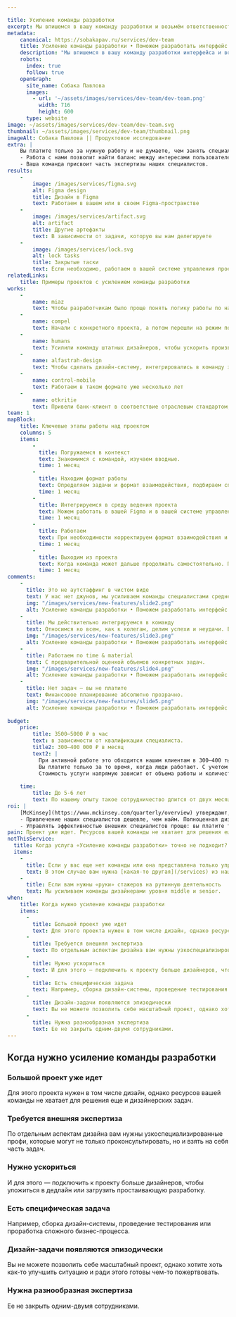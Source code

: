 ```yaml
---

title: Усиление команды разработки
excerpt: Мы впишемся в вашу команду разработки и возьмём ответственность за дизайн-задачи в проекте. Частично или полностью, от больших до крохотных.
metadata:
    canonical: https://sobakapav.ru/services/dev-team
    title: Усиление команды разработки • Поможем разработать интерфейс
    description: "Мы впишемся в вашу команду разработки интерфейса и возьмём ответственность за дизайн-задачи в проекте. Частично или полностью, от больших до крохотных."
    robots:
      index: true
      follow: true
    openGraph:
      site_name: Собака Павлова
      images:
        - url: '~/assets/images/services/dev-team/dev-team.png'
          width: 716
          height: 600
      type: website
image: ~/assets/images/services/dev-team/dev-team.svg
thumbnail: ~/assets/images/services/dev-team/thumbnail.png
imageAlt: Собака Павлова || Продуктовое исследование
extra: | 
    Вы платите только за нужную работу и не думаете, чем занять специалистов, когда у них нет задач
    - Работа с нами позволит найти баланс между интересами пользователей и бизнеса.
    - Ваша команда присвоит часть экспертизы наших специалистов. 
results:
    -
        image: /images/services/figma.svg
        alt: Figma design
        title: Дизайн в Figma
        text: Работаем в вашем или в своем Figma-пространстве
    -
        image: /images/services/artifact.svg
        alt: artifact
        title: Другие артефакты
        text: В зависимости от задачи, которую вы нам делегируете
    -
        image: /images/services/lock.svg
        alt: lock tasks
        title: Закрытые таски
        text: Если необходимо, работаем в вашей системе управления проектом
relatedLinks:
    title: Примеры проектов с усилением команды разработки
works:
    -
        name: miaz
        text: Чтобы разработчикам было проще понять логику работы по нашим картинкам и снять с клиента боль объяснений, описали поведение системы в подробной технической записке.
    -
        name: compel
        text: Начали с конкретного проекта, а потом перешли на режим постоянного присутствия в команде.
    -
        name: humans
        text: Усилили команду штатных дизайнеров, чтобы ускорить производство дизайна.   
    -
        name: alfastrah-design
        text: Чтобы сделать дизайн-систему, интегрировались в команду заказчика.
    -
        name: control-mobile
        text: Работаем в таком формате уже несколько лет    
    -
        name: otkritie
        text: Привели банк-клиент в соответствие отраслевым стандартом, усилив экспертизу штатной команды UX-специалистов 
team: 1        
mapBlock:
    title: Ключевые этапы работы над проектом
    columns: 5
    items:
        -
          title: Погружаемся в контекст
          text: Знакомимся с командой, изучаем вводные.
          time: 1 месяц
        -
          title: Находим формат работы
          text: Определяем задачи и формат взаимодействия, подбираем специалистов.
          time: 1 месяц
        -
          title: Интегрируемся в среду ведения проекта
          text: Можем работать в вашей Figma и в вашей системе управления проектом.
          time: 1 месяц
        -
          title: Работаем
          text: При необходимости корректируем формат взаимодействия и зону ответственности.
          time: 1 месяц
        -
          title: Выходим из проекта
          text: Когда команда может дальше продолжать самостоятельно. Передаем все наработки.
          time: 1 месяц
comments:
    -
      title: Это не аутстаффинг в чистом виде
      text: У нас нет джунов, мы усиливаем команды специалистами среднего и высокого уровня.
      img: "/images/services/new-features/slide2.png"
      alt: Усиление команды разработки • Поможем разработать интерфейс
    -
      title: Мы действительно интегрируемся в команду
      text: Относимся ко всем, как к колегам, делим успехи и неудачи. Если вам нужен более формализованное взаимодействие с подрядчиками, то этот формат не подойдет, но мы можем предложить продуктовый дизайн.
      img: "/images/services/new-features/slide3.png"
      alt: Усиление команды разработки • Поможем разработать интерфейс
    -
      title: Работаем по time & material 
      text: С предварительной оценкой объемов конкретных задач.
      img: "/images/services/new-features/slide4.png"
      alt: Усиление команды разработки • Поможем разработать интерфейс
    -
      title: Нет задач — вы не платите
      text: Финансовое планирование абсолютно прозрачно.
      img: "/images/services/new-features/slide5.png"
      alt: Усиление команды разработки • Поможем разработать интерфейс
      
budget:
    price:
        title: 3500‒5000 ₽ в час
        text: в зависимости от квалификации специалиста.
        title2: 300‒400 000 ₽ в месяц
        text2: |
          При активной работе это обходится нашим клиентам в 300‒400 тысяч рублей в месяц за команду из 2‒3 человек. 
          Вы платите только за то время, когда люди работают. С учетом всех затрат 2‒3 штатных специалиста такого уровня обходятся заметно дороже.              
          Стоимость услуги напрямую зависит от объема работы и количества необходимых специалистов.
       
    time:
        title: До 5-6 лет
        text: По нашему опыту такое сотрудничество длится от двух месяцев до 5-6 лет.
roi: | 
    [McKinsey](https://www.mckinsey.com/quarterly/overview) утверждают, что инвестиции в дизайн в целом позволяют компаниям [добиться существенного эффекта](https://www.mckinsey.com/capabilities/mckinsey-design/our-insights/the-business-value-of-design). В случае с усилением команды выгоды легко посчитать, а затраты просто контролировать.
    - Привлечение наших специалистов дешевле, чем найм. Полноценная дизайн-команда — это минимум 3-4 человека разной квалификации со всем набором дополнительных издержек: налоги, стоимость найма, отпусков, больничных, оборудования, лицензий, простоя, увольнения.
    - Управлять эффективностью внешних специалистов проще: вы платите только за нужную работу и не думаете про то, чем занять специалистов, когда у них нет задач. Это позволяет сфокусироваться на проекте, а не на загрузке людей.
pain: Проект уже идет. Ресурсов вашей команды не хватает для решения еще и дизайнерских задач, нужна внешняя экспертиза.
notThisService:
  title: Когда услуга «Усиление команды разработки» точно не подходит?
  items:
    -
      title: Если у вас еще нет команды или она представлена только управленцами
      text: В этом случае вам нужна [какая-то другая](/services) из наших услуг.
    -
      title: Если вам нужны «руки» стажеров на рутинную деятельность 
      text: Мы усиливаем команды дизайнерами уровня middle и senior.
when:
    title: Когда нужно усиление команды разработки
    items:
      -
        title: Большой проект уже идет
        text: Для этого проекта нужен в том числе дизайн, однако ресурсов вашей команды не хватает для решения еще и дизайнерских задач.
      -
        title: Требуется внешняя экспертиза
        text: По отдельным аспектам дизайна вам нужны узкоспециализированные профи, которые могут не только проконсультировать, но и взять на себя часть задач. 
      -
        title: Нужно ускориться
        text: И для этого — подключить к проекту больше дизайнеров, чтобы уложиться в дедлайн или загрузить простаивающую разработку.
      -
        title: Есть специфическая задача
        text: Например, сборка дизайн-системы, проведение тестирования или проработка сложного бизнес-процесса.
      -
        title: Дизайн-задачи появляются эпизодически
        text: Вы не можете позволить себе масштабный проект, однако хотите хоть как-то улучшить ситуацию и ради этого готовы чем-то пожертвовать.
      -
        title: Нужна разнообразная экспертиза
        text: Ее не закрыть одним-двумя сотрудниками.
---
```


## Когда нужно усиление команды разработки

### Большой проект уже идет

Для этого проекта нужен в том числе дизайн, однако ресурсов вашей команды не хватает для решения еще и дизайнерских задач.

### Требуется внешняя экспертиза

По отдельным аспектам дизайна вам нужны узкоспециализированные профи, которые могут не только проконсультировать, но и взять на себя часть задач. 

### Нужно ускориться

И для этого — подключить к проекту больше дизайнеров, чтобы уложиться в дедлайн или загрузить простаивающую разработку.

### Есть специфическая задача

Например, сборка дизайн-системы, проведение тестирования или проработка сложного бизнес-процесса.

### Дизайн-задачи появляются эпизодически

Вы не можете позволить себе масштабный проект, однако хотите хоть как-то улучшить ситуацию и ради этого готовы чем-то пожертвовать.

### Нужна разнообразная экспертиза

Ее не закрыть одним-двумя сотрудниками.

